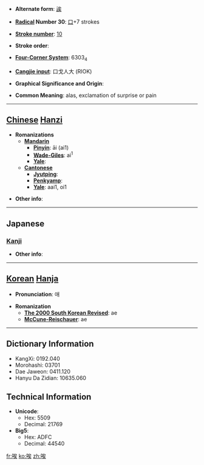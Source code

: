 * '''Alternate form''': [[誒]]

* '''[[Wiktionary:Chinese radical index| Radical]] Number 30''': [[Wiktionary:Chinese radical index 口|口]]+7 strokes

* '''[[Wiktionary:Chinese total strokes index|Stroke number]]''': [[Wiktionary:Chinese total strokes index 10|10]]

* '''Stroke order''': 

* '''[[Wiktionary:Chinese four corner index|Four-Corner System]]''': 6303<sub>4</sub>

* '''[[Wiktionary:Chinese Cangjie index|Cangjie input]]''': 口戈人大 (RIOK)

* '''Graphical Significance and Origin''': 

* '''Common Meaning''': alas, exclamation of surprise or pain

----

== [[Chinese]] [[Hanzi]] ==

* '''Romanizations'''
** '''[[Mandarin]]'''
*** '''[[Pinyin]]''': āi (ai1)
*** '''[[Wade-Giles]]''': ai<sup>1</sup>
*** '''[[Yale]]''': 
** '''[[Cantonese]]'''
*** '''[[Jyutping]]''':
*** '''[[Penkyamp]]''': 
*** '''[[Yale]]''': aai1, oi1

* '''Other info''': 

----

==Japanese==
===[[Kanji]]===
{{kanji|on readings=[[かい]] (kai), [[き]] (ki), [[あい]] (ai), [[い]] (i)
|kun readings=[[ああ]] (aa), [[ああおお]] (aaoo), [[いやいやこたえる]] (iyaiyakotaeru)
}}

* '''Other info''':  

----

== [[Korean]] [[Hanja]] ==

* '''Pronunciation''': 애

* '''Romanization'''
** '''[[The 2000 South Korean Revised Romanization|The 2000 South Korean Revised]]''': ae
** '''[[McCune-Reischauer]]''': ae

----

== Dictionary Information ==

* KangXi: 0192.040
* Morohashi: 03701
* Dae Jaweon: 0411.120
* Hanyu Da Zidian: 10635.060

== Technical Information ==

* '''Unicode''':
** Hex: 5509
** Decimal: 21769
* '''Big5''':
** Hex: ADFC
** Decimal: 44540

[[fr:唉]]
[[ko:唉]]
[[zh:唉]]